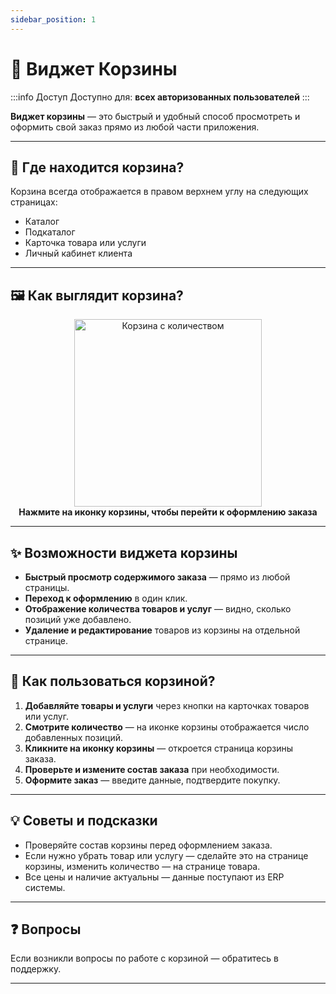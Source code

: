 ```yaml
---
sidebar_position: 1
---
```



# 🛒 Виджет Корзины

:::info Доступ
Доступно для: **всех авторизованных пользователей**
:::

**Виджет корзины** — это быстрый и удобный способ просмотреть и оформить свой заказ прямо из любой части приложения.

---

## 📍 Где находится корзина?

Корзина всегда отображается в правом верхнем углу на следующих страницах:

- <Link to="/catalog">Каталог</Link>
- <Link to="/catalog/sub-catalog">Подкаталог</Link>
- <Link to="/catalog/product">Карточка товара или услуги</Link>
- <Link to="/account/client">Личный кабинет клиента</Link>

---

## 🖼️ Как выглядит корзина?

<Link to="/cart">
  <div align="center">
    <img src="/img/product/product_to_cart.png" alt="Корзина с количеством" width="300" />
    <figcaption><b>Нажмите на иконку корзины, чтобы перейти к оформлению заказа</b></figcaption>
  </div>
</Link>

---

## ✨ Возможности виджета корзины

- **Быстрый просмотр содержимого заказа** — прямо из любой страницы.
- **Переход к оформлению** в один клик.
- **Отображение количества товаров и услуг** — видно, сколько позиций уже добавлено.
- **Удаление и редактирование** товаров из <Link to="/cart">корзины</Link> на отдельной странице.

---

## 📝 Как пользоваться корзиной?

1. **Добавляйте товары и услуги** через кнопки на карточках товаров или услуг.
2. **Смотрите количество** — на иконке корзины отображается число добавленных позиций.
3. **Кликните на иконку корзины** — откроется страница <Link to="/cart">корзины заказа</Link>.
4. **Проверьте и измените состав заказа** при необходимости.
5. **Оформите заказ** — введите данные, подтвердите покупку.

---

## 💡 Советы и подсказки

- Проверяйте состав корзины перед оформлением заказа.
- Если нужно убрать товар или услугу — сделайте это на странице корзины, изменить количество — на странице товара.
- Все цены и наличие актуальны — данные поступают из ERP системы.

---

## ❓ Вопросы

Если возникли вопросы по работе с корзиной — обратитесь в поддержку.

---
